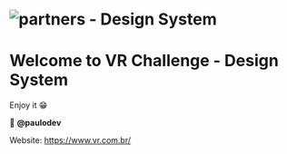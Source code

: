 
<Meta title="🚀 Get Started/About" />

<div className="container">
<div className="home-story">
<h1 className="logo-storybook"><img src="./partners.png" alt="partners - Design System"/></h1>

</div>
</div>

# Welcome to VR Challenge - Design System

Enjoy it 😁

👤 **@paulodev**

Website: https://www.vr.com.br/
